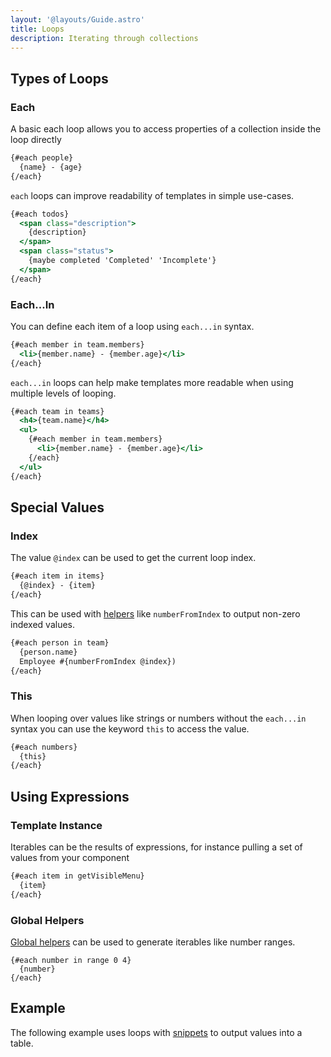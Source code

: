 ```yaml
---
layout: '@layouts/Guide.astro'
title: Loops
description: Iterating through collections
---
```


## Types of Loops

### Each

A basic each loop allows you to access properties of a collection inside the loop directly

```handlebars
{#each people}
  {name} - {age}
{/each}
```


`each` loops can improve readability of templates in simple use-cases.
```handlebars
{#each todos}
  <span class="description">
    {description}
  </span>
  <span class="status">
    {maybe completed 'Completed' 'Incomplete'}
  </span>
{/each}
```

### Each...In

You can define each item of a loop using `each...in` syntax.

```handlebars
{#each member in team.members}
  <li>{member.name} - {member.age}</li>
{/each}
```

`each...in` loops can help make templates more readable when using multiple levels of looping.

```handlebars
{#each team in teams}
  <h4>{team.name}</h4>
  <ul>
    {#each member in team.members}
      <li>{member.name} - {member.age}</li>
    {/each}
  </ul>
{/each}
```

## Special Values

### Index

The value `@index` can be used to get the current loop index.

```handlebars
{#each item in items}
  {@index} - {item}
{/each}
```

This can be used with [helpers](/templates/helpers) like `numberFromIndex` to output non-zero indexed values.

```handlebars
{#each person in team}
  {person.name}
  Employee #{numberFromIndex @index})
{/each}
```

### This

When looping over values like strings or numbers without the `each...in` syntax you can use the keyword `this` to access the value.

```handlebars
{#each numbers}
  {this}
{/each}
```

## Using Expressions

### Template Instance

Iterables can be the results of expressions, for instance pulling a set of values from your component

```handlebars
{#each item in getVisibleMenu}
  {item}
{/each}
```


### Global Helpers

[Global helpers](/templates/helpers) can be used to generate iterables like number ranges.

```handlerbars
{#each number in range 0 4}
  {number}
{/each}
```

## Example

The following example uses loops with [snippets](/templates/snippets) to output values into a table.

<PlaygroundExample id="snippets" direction="horizontal"></PlaygroundExample>
